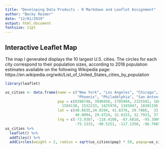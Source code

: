 ```yaml
---
title: "Developing Data Products - R Markdown and Leaflet Assignment"
author: "Becky Reimer"
date: "12/01/2019"
output: html_document
fontsize: 11pt
---
```

## Interactive Leaflet Map

The map I generated displays the 10 largest U.S. cities. The circles for each city correspond to their population sizes, according to 2018 population estimates available on the following Wikipedia page:
https://en.wikipedia.org/wiki/List_of_United_States_cities_by_population
  
```r
library(leaflet)

us_cities <- data.frame(name = c("New York", "Los Angeles", "Chicago", "Houston", 
                                 "Phoenix", "Philadelphia", "San Antonio", "San Diego", "Dallas", "San Jose"),
                        pop = c(8398748, 3990456, 2705994, 2325502, 1660272,
                          1584138, 1532233, 1425976, 1345047, 1030119),
                        lat = c(40.6635,34.0194, 41.8376, 29.7866,  33.5722,
                                40.0094, 29.4724, 32.8153, 32.7933, 37.2967),
                        lng = c(-73.9387, -118.4108, -87.6818, -95.3909, -112.0901,
                                -75.1333, -98.5251, -117.1350, -96.7665, -121.8189))
us_cities %>%
  leaflet() %>%
  addTiles() %>%
  addCircles(weight = 2, radius = sqrt(us_cities$pop) * 50, popup=us_cities$name)
```


